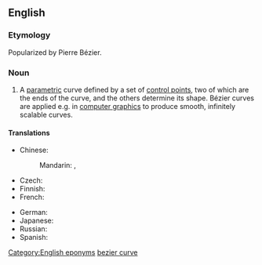 ==English==
{{wikipedia}}

===Etymology===
Popularized by Pierre Bézier.

===Noun===
{{en-noun|head=Bézier [[curve]]}}

# {{lb|en|mathematics}} A [[parametric]] curve defined by a set of [[control point]]s, two of which are the ends of the curve, and the others determine its shape. Bézier curves are applied e.g. in [[computer graphics]] to produce smooth, infinitely scalable curves.

====Translations====
{{trans-top|kind of parametric curve}}
* Chinese:
*: Mandarin: {{t+|cmn|貝茲曲線|sc=Hani}}, {{t+|cmn|贝兹曲线|tr=Bèizī qǔxiàn|sc=Hani}}
* Czech: {{t|cs|Bézierova křivka|f}}
* Finnish: {{t|fi|Bézier-käyrä}}
* French: {{t|fr|courbe de Bézier|f}}
{{trans-mid}}
* German: {{t|de|Bézierkurve|f}}
* Japanese: {{t|ja|ベジェ曲線|tr=Beje kyokusen|sc=Jpan}}
* Russian: {{t|ru|крива́я Безье́|f}}
* Spanish: {{t|es|curva de Bézier|f}}
{{trans-bottom}}

[[Category:English eponyms]]
[[Category:English terms spelled with É|bezier curve]]